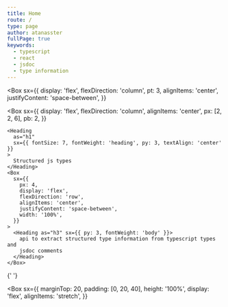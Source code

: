```yaml
---
title: Home
route: /
type: page
author: atanasster
fullPage: true
keywords:
  - typescript
  - react
  - jsdoc
  - type information
---
```



<Box
  sx={{
    display: 'flex',
    flexDirection: 'column',
    pt: 3,
    alignItems: 'center',
    justifyContent: 'space-between',
  }}
>
  <Box
    sx={{
      display: 'flex',
      flexDirection: 'column',
      alignItems: 'center',
      px: [2, 2, 6],
      pb: 2,
    }}
  >
    <Heading
      as="h1"
      sx={{ fontSize: 7, fontWeight: 'heading', py: 3, textAlign: 'center' }}
    >
      Structured js types
    </Heading>
    <Box
      sx={{
        px: 4,
        display: 'flex',
        flexDirection: 'row',
        alignItems: 'center',
        justifyContent: 'space-between',
        width: '100%',
      }}
    >
      <Heading as="h3" sx={{ py: 3, fontWeight: 'body' }}>
        api to extract structured type information from typescript types and
        jsdoc comments
      </Heading>
    </Box>
  </Box>
</Box>{' '}

<Box
  sx={{
    marginTop: 20,
    padding: [0, 20, 40],
    height: '100%',
    display: 'flex',
    alignItems: 'stretch',
  }}
>
  <Playground />
</Box>
